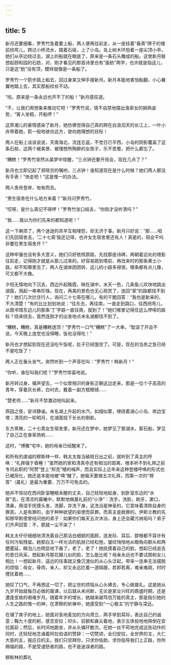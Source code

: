 ```yaml
---
---
---
```

title: 5
---



新月还要细看，罗秀竹急着要上船，两人便再往前走，从一座挂着“备斋”牌子的楼前拐弯儿，跨过小桥流水，踏着石级，上了小岛。岛上树木环抱着一座尖顶小亭。她们从亭边绕过去，湖上的船就在眼底了，原来是一条石头雕成的船。这使新月联想起颐和园的石肪，对，刚才看见的那首诗里也有“画舫”两字，也许就是指这儿，只是这“舫”没有顶，模样就像是一条船了。

罗秀竹一个箭步跳上船去，回过身来又伸手接新月。新月本能地害怕船翻，小心翼翼地踏上去，其实那船纹丝不动。

“哈，原来是一条永远也开不了的船！”新月感叹道。

“不，让我们用想象来推动它吧！”罗秀竹说，情不自禁地摆出渔家女的娴熟姿势，“客人坐稳，开船啰！”

这弄潮儿的豪情感染了新月，她仿佛觉得自己真的跨在白浪滔天的长江上，一叶小舟带着她，箭一般地驶向远方，驶向她理想的目标！

两人在船上谈谈说说，天南海北，流连忘返，不觉日已平西，小岛的阴影覆盖了这条石舫，这两个被美景、被理想所陶醉的女孩子，乐不思蜀，把什么都忘了。

“糟糕！”罗秀竹突然从美梦中惊醒，“三点钟还要开班会，现在几点了？”

新月也立即记起了郑晓京的嘱咐，三点钟！谁知道现在是什么时候？她们两人都没有手表！“快走吧！”这是惟一的办法。

两人舍舟登岸，匆匆而去。

“男生宿舍在什么地方来着？”新月问罗秀竹。

“哎呀，是什么斋记不得啰！”罗秀竹张口结舌，“你刚才没听清吗？”

“我……我以为你们先来的都知道呢！”

这一下麻烦了，两个迷途的羔羊互相埋怨，却无济于事。新月只好说：“那……咱们先回宿舍去，‘二十七斋’我还记得，也许女生宿舍里还有人！真是的，班会干吗非要在男生宿舍开？”

这种牢骚也没有多大意义，她们只好依照原路，先找那座诗碑，再朝着远处的塔影往前走，记得刚才就是从那儿过来的。好容易跑到塔前，再找来时的那条黄土小路，却不知哪里去了，两人在湖岸团团转，这儿的小路多得很，哪条都有点儿像，可又都不大像。

夕阳无情地向下沉去，西边升起晚霞，映在湖中，水天一色，几条鱼儿欢快地跳出湖面，溅起一串串珍珠。现在，再美的景色也无心观赏了，连回“家”的路都找不到了！她们几次拦住行人，询问二十七斋在哪儿，有的干脆回答：“我也是新来的，不大清楚！”有的比比划划地说：“往东去，再往南，一直走到路口，往西拐弯儿，从图书馆东边儿的那条‘丁’字路一直往南，就到了！”她们哪里记得住这么啰嗦的路标？绕来绕去，竟然连刚才的出发地点未名湖都找不到了。

“糟糕，糟糕，真是糟糕透顶！”罗秀竹一口气“糟糕”了一大串，“耽误了开会不说，今天晚上连觉也没得睡，饭也没得吃！”

新月也才想起到现在还没吃午饭呢，肚子已经饿空了。可是，现在的当务之急已经不是吃饭了！

两人正在垂头丧气，突然听到一个声音在叫：“罗秀竹！韩新月！”

“你听，谁在叫我们呢？”罗秀竹惊喜地说。

新月转过身，循声望去，一个似曾相识的身影正朝这边走来，那是一位个子高高的青年，穿着灰长裤，白衬衣，戴着一副方框眼镜……

“楚老师……”新月不禁激动地叫起来。

燕园之夜，安详静谧。未名湖上升起的水汽，如烟似雾，缭绕着湖心小岛、岸边宝塔；清亮的一轮明月，在湖面投下长长的倒影。

东方熹微，二十七斋女生宿舍里，新月还在梦中，她梦见了那湖水，那石船，梦见了自己正在奋桨扬帆……

这时，“博雅”宅中，她的母亲已经醒来了。

和所有的虔诚的穆斯林一样，韩太太每当破晓日出之前，就听到了真主的呼唤：“礼拜强于昏睡！”虽然她的家和清真寺还有相当的距离，根本听不到礼拜之前专司此职的“阿赞”登上“邦克”楼的喊声，而且实际上近年来这种登楼呼唤的形式也已被简化，她还是本能地被“唤”醒了。她每天要做五次礼拜，而第一次的“榜答”（晨礼）是最为重要、万万不可免去的。

她并不惊动在西间卧室睡眠未醒的丈夫，自己轻轻地起身，到卧室东边的“水房”去，在清凉的晨曦中，默默地做晨礼前的“小净”：洗手，洗脸，刷牙，漱口，清鼻，用湿手抚摸头发，洗脚，并洗下身。这洗浴是神圣的，它意味着清除自身的罪恶。人是有罪的，由于种种欲望的驱使而获罪。而真主是赦罪的。伊斯兰教的先知穆罕默德曾经问他的弟子：如果你们每天五次沐浴，身上还会藏污纳垢吗？弟子们齐声回答：不，那就一尘不染了！

韩太太仔仔细细地清洗着自己那洁白细腻的面颜，连发际、耳后、脖根都不容许有任何污垢残留。她那白玉一样光洁的肌肤已经松弛，皱纹悄悄地从眼角向额头和两腮蔓延，眼泡儿也明显地下垂了。老了，老了！她抚摸着自己的脸，想起已经逝去的昔日风采，想起新月那花瓣儿似的脸，怎么能比呢？母亲永远也不要试图和女儿相比！一想起新月，遥远的往事就又像沉渣似的从心头泛起，带来一连串无法摆脱的烦恼：母女，骨肉，亲人，却又永远拦着一道隔膜，若即若离，难亲难疏，时时搅扰着她……

她叹了口气，不再想这一切了，把尘世的烦恼从心头拂去，专心做晨礼。这是她从九岁开始就每日必做的晨课，以后就从未间断，无论是家业兴旺的鼎盛时期，还是遭逢变故的艰难岁月。随着年岁的增长，她越来越笃信万能的真主，那是指引她的人生之路的惟一的神，在肃穆的祈祷中，她感受到“一心敬主”的宁静与深远。

在铺了席子的地上，她面对圣地麦加的方向肃立，两手举到耳际，表达自己的诚意；鞠九十度的躬，感念安拉；叩头，前额和鼻尖着地，表示五体投地地拜倒在安拉面前；然后，长时间地跪坐，并从头循环数次。在她一丝不苟地完成这些动作的同时，还轻轻地念诵着阿拉伯语的赞辞：一切赞颂，全归安拉，全世界的主，大仁大慈的主，报应日的主。我们只崇拜你，只求你佑助，求你指导我们上正路，你所赐福的路，不是受谴怒者的路，也不是迷误者的路。

穆斯林的葬礼